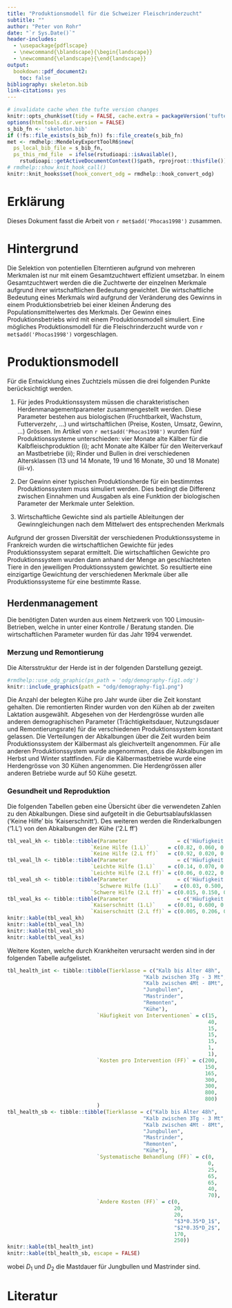 ```yaml
---
title: "Produktionsmodell für die Schweizer Fleischrinderzucht"
subtitle: ""
author: "Peter von Rohr"
date: "`r Sys.Date()`"
header-includes:
  - \usepackage{pdflscape}
  - \newcommand{\blandscape}{\begin{landscape}}
  - \newcommand{\elandscape}{\end{landscape}}
output: 
  bookdown::pdf_document2:
    toc: false
bibliography: skeleton.bib
link-citations: yes
---
```


```r
# invalidate cache when the tufte version changes
knitr::opts_chunk$set(tidy = FALSE, cache.extra = packageVersion('tufte'))
options(htmltools.dir.version = FALSE)
s_bib_fn <- 'skeleton.bib'
if (!fs::file_exists(s_bib_fn)) fs::file_create(s_bib_fn)
met <- rmdhelp::MendeleyExportToolR6$new(
  ps_local_bib_file = s_bib_fn,
  ps_this_rmd_file  = ifelse(rstudioapi::isAvailable(),
    rstudioapi::getActiveDocumentContext()$path, rprojroot::thisfile()))
# rmdhelp::show_knit_hook_call()
knitr::knit_hooks$set(hook_convert_odg = rmdhelp::hook_convert_odg)
```

# Erklärung
Dieses Dokument fasst die Arbeit von `r met$add('Phocas1998')` zusammen. 


# Hintergrund
Die Selektion von potentiellen Elterntieren aufgrund von mehreren Merkmalen ist nur mit einem Gesamtzuchtwert effizient umsetzbar. In einem Gesamtzuchtwert werden die die Zuchtwerte der einzelnen Merkmale aufgrund ihrer wirtschaftlichen Bedeutung gewichtet. Die wirtschaftliche Bedeutung eines Merkmals wird aufgrund der Veränderung des Gewinns in einem Produktionsbetrieb bei einer kleinen Änderung des Populationsmittelwertes des Merkmals. Der Gewinn eines Produktionsbetriebs wird mit einem Produktionsmodell simuliert. Eine mögliches Produktionsmodell für die Fleischrinderzucht wurde von `r met$add('Phocas1998')` vorgeschlagen.


# Produktionsmodell
Für die Entwicklung eines Zuchtziels müssen die drei folgenden Punkte berücksichtigt werden.

1. Für jedes Produktionssystem müssen die charakteristischen Herdenmanagementparameter zusammengestellt werden. Diese Parameter bestehen aus biologischen  (Fruchtbarkeit, Wachstum, Futterverzehr, ...) und wirtschaftlichen (Preise, Kosten, Umsatz, Gewinn, ...) Grössen. Im Artikel von `r met$add('Phocas1998')` wurden fünf Produktionssysteme unterschieden: vier Monate alte Kälber für die Kalbfleischproduktion (i); acht Monate alte Kälber für den Weiterverkauf an Mastbetriebe (ii); Rinder und Bullen in drei verschiedenen Altersklassen (13 und 14 Monate, 19 und 16 Monate, 30 und 18 Monate)(iii-v). 

2. Der Gewinn einer typischen Produktionsherde für ein bestimmtes Produktionssystem muss simuliert werden. Dies bedingt die Differenz zwischen Einnahmen und Ausgaben als eine Funktion der biologischen Parameter der Merkmale unter Selektion.

3. Wirtschaftliche Gewichte sind als partielle Ableitungen der Gewinngleichungen nach dem Mittelwert des entsprechenden Merkmals

Aufgrund der grossen Diversität der verschiedenen Produktionssysteme in Frankreich wurden die wirtschaftlichen Gewichte für jedes Produktionssystem separat ermittelt. Die wirtschaftlichen Gewichte pro Produktionssystem wurden dann anhand der Menge an geschlachteten Tiere in den jeweiligen Produktionssystem gewichtet. So resultierte eine einzigartige Gewichtung der verschiedenen Merkmale über alle Produktionssysteme für eine bestimmte Rasse.


## Herdenmanagement
Die benötigten Daten wurden aus einem Netzwerk von 100 Limousin-Betrieben, welche in unter einer Kontrolle / Beratung standen. Die wirtschaftlichen Parameter wurden für das Jahr 1994 verwendet. 


### Merzung und Remontierung
Die Altersstruktur der Herde ist in der folgenden Darstellung gezeigt.

```r
#rmdhelp::use_odg_graphic(ps_path = 'odg/demography-fig1.odg')
knitr::include_graphics(path = "odg/demography-fig1.png")
```

Die Anzahl der belegten Kühe pro Jahr wurde über die Zeit konstant gehalten. Die remontierten Rinder wurden von den Kühen ab der zweiten Laktation ausgewählt. Abgesehen von der Herdengrösse wurden alle anderen demographischen Parameter (Trächtigkeitsdauer, Nutzungsdauer und Remontierungsrate) für die verschiedenen Produktionssystem konstant gelassen. Die Verteilungen der Abkalbungen über die Zeit wurden beim Produktionssystem der Kälbermast als gleichverteilt angenommen. Für alle anderen Produktionssystem wurde angenommen, dass die Abkalbungen im Herbst und Winter stattfinden. Für die Kälbermastbetriebe wurde eine Herdengrösse von 30 Kühen angenommen. Die Herdengrössen aller anderen Betriebe wurde auf 50 Kühe gesetzt.


### Gesundheit und Reproduktion
Die folgenden Tabellen geben eine Übersicht über die verwendeten Zahlen zu den Abkalbungen. Diese sind aufgeteilt in die Geburtsablaufsklassen ('Keine Hilfe'  bis 'Kaiserschnitt'). Des weiteren werden die Rinderkalbungen ('1.L') von den Abkalbungen der Kühe ('2.L ff')

```r
tbl_veal_kh <- tibble::tibble(Parameter                = c('Häufigkeit', 'Kälbersterblichkeit bis 48h', 'Abgangsrate', 'Kosten (FF) pro Abkalbung'),
                           `Keine Hilfe (1.L)`      = c(0.82, 0.060, 0.050, 0),
                           `Keine Hilfe (2.L ff)`   = c(0.92, 0.020, 0.147, 0))
tbl_veal_lh <- tibble::tibble(Parameter                = c('Häufigkeit', 'Kälbersterblichkeit bis 48h', 'Abgangsrate', 'Kosten (FF) pro Abkalbung'),
                           `Leichte Hilfe (1.L)`    = c(0.14, 0.070, 0.050, 30),
                           `Leichte Hilfe (2.L ff)` = c(0.06, 0.022, 0.147, 30))
tbl_veal_sh <- tibble::tibble(Parameter                = c('Häufigkeit', 'Kälbersterblichkeit bis 48h', 'Abgangsrate', 'Kosten (FF) pro Abkalbung'),
                             `Schwere Hilfe (1.L)`    = c(0.03, 0.500, 0.500, 500),
                           `Schwere Hilfe (2.L ff)` = c(0.015, 0.150, 0.500, 500))
tbl_veal_ks <- tibble::tibble(Parameter                = c('Häufigkeit', 'Kälbersterblichkeit bis 48h', 'Abgangsrate', 'Kosten (FF) pro Abkalbung'),
                           `Kaiserschnitt (1.L)`    = c(0.01, 0.600, 0.500, 1500),
                           `Kaiserschnitt (2.L ff)` = c(0.005, 0.206, 0.500, 1500))
knitr::kable(tbl_veal_kh)
knitr::kable(tbl_veal_lh)
knitr::kable(tbl_veal_sh)
knitr::kable(tbl_veal_ks)
```

Weitere Kosten, welche durch Krankheiten verursacht werden sind in der folgenden Tabelle aufgelistet.

```r
tbl_health_int <- tibble::tibble(Tierklasse = c("Kalb bis Alter 48h",
                                            "Kalb zwischen 3Tg - 3 Mt",
                                            "Kalb zwischen 4Mt - 8Mt",
                                            "Jungbullen",
                                            "Mastrinder",
                                            "Remonten",
                                            "Kühe"),
                             `Häufigkeit von Interventionen` = c(15,
                                                                 40,
                                                                 15,
                                                                 15,
                                                                 15,
                                                                 1,
                                                                 1),
                             `Kosten pro Intervention (FF)` = c(200,
                                                                150,
                                                                165,
                                                                300,
                                                                300,
                                                                800,
                                                                800)
                             )
tbl_health_sb <- tibble::tibble(Tierklasse = c("Kalb bis Alter 48h",
                                            "Kalb zwischen 3Tg - 3 Mt",
                                            "Kalb zwischen 4Mt - 8Mt",
                                            "Jungbullen",
                                            "Mastrinder",
                                            "Remonten",
                                            "Kühe"),
                             `Systematische Behandlung (FF)` = c(0,
                                                                 0,
                                                                 25,
                                                                 65,
                                                                 65,
                                                                 40,
                                                                 70),
                             `Andere Kosten (FF)` = c(0,
                                                      20,
                                                      20,
                                                      "$3*0.35*D_1$",
                                                      "$2*0.35*D_2$",
                                                      170,
                                                      250))
knitr::kable(tbl_health_int)
knitr::kable(tbl_health_sb, escape = FALSE)

```

wobei $D_1$ und $D_2$ die Mastdauer für Jungbullen und Mastrinder sind.


# Literatur 
